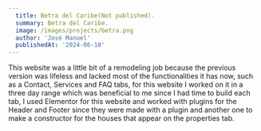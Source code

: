 ```yaml
---
  title: Betra del Caribe(Not published).
  summary: Betra del Caribe.
  image: /images/projects/betra.png
  author: 'José Manuel'
  publishedAt: '2024-06-10'
---
```


This website was a little bit of a remodeling job because the previous version was lifeless and lacked most of the functionalities it has now, such as a Contact, Services and FAQ tabs, for this website I worked on it in a three day range which was beneficial to me since I had time to build each tab, I used Elementor for this website and worked with plugins for the Header and Footer since they were made with a plugin and another one to make a constructor for the houses that appear on the properties tab.


